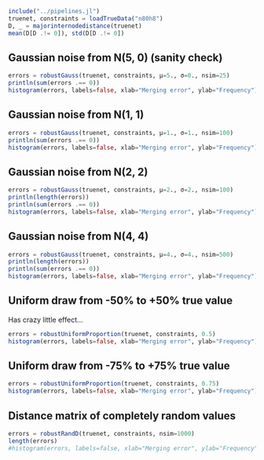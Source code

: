 ```julia
include("../pipelines.jl")
truenet, constraints = loadTrueData("n80h8")
D, _ = majorinternodedistance(truenet)
mean(D[D .!= 0]), std(D[D .!= 0])
```

## Gaussian noise from N(5, 0) (sanity check)

```julia
errors = robustGauss(truenet, constraints, μ=5., σ=0., nsim=25)
println(sum(errors .== 0))
histogram(errors, labels=false, xlab="Merging error", ylab="Frequency")
```

## Gaussian noise from N(1, 1)

```julia
errors = robustGauss(truenet, constraints, μ=1., σ=1., nsim=100)
println(sum(errors .== 0))
histogram(errors, labels=false, xlab="Merging error", ylab="Frequency")
```

## Gaussian noise from N(2, 2)

```julia
errors = robustGauss(truenet, constraints, μ=2., σ=2., nsim=100)
println(length(errors))
println(sum(errors .== 0))
histogram(errors, labels=false, xlab="Merging error", ylab="Frequency")
```

## Gaussian noise from N(4, 4)

```julia
errors = robustGauss(truenet, constraints, μ=4., σ=4., nsim=500)
println(length(errors))
println(sum(errors .== 0))
histogram(errors, labels=false, xlab="Merging error", ylab="Frequency")
```

## Uniform draw from -50% to +50% true value

Has crazy little effect...

```julia
errors = robustUniformProportion(truenet, constraints, 0.5)
histogram(errors, labels=false, xlab="Merging error", ylab="Frequency")
```

## Uniform draw from -75% to +75% true value

```julia
errors = robustUniformProportion(truenet, constraints, 0.75)
histogram(errors, labels=false, xlab="Merging error", ylab="Frequency")
```

## Distance matrix of completely random values

```julia
errors = robustRandD(truenet, constraints, nsim=1000)
length(errors)
#histogram(errors, labels=false, xlab="Merging error", ylab="Frequency")
```